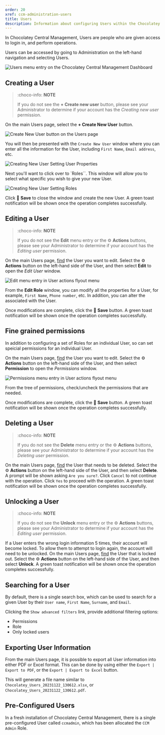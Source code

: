 ```yaml
---
order: 20
xref: ccm-administration-users
title: Users
description: Information about configuring Users within the Chocolatey Central Management Administration section
---
```


In Chocolatey Central Management, Users are people who are given access to login in, and perform operations.

Users can be accessed by going to Administration on the left-hand navigation and selecting Users.

![Users menu entry on the Chocolatey Central Management Dashboard](/images/ccm-playwright/dashboard/left-menu-nested-roles.png)

## Creating a User

> :choco-info: **NOTE**
>
> If you do not see the **+ Create new user** button, please see your Administrator to determine if your account has the _Creating new user_ permission.

On the main Users page, select the **+ Create New User** button.

![Create New User button on the Users page](/images/ccm-playwright/administration/users/button-create-new-user.png)

You will then be presented with the `Create New User` window where you can enter all the information for the User, including `First Name`, `Email address`, etc.

![Creating New User Setting User Properties](/images/ccm-playwright/administration/users/modal-new-user-tab-information.png)

Next you'll want to click over to `Roles``. This window will allow you to select what specific <Xref title="Roles" value="ccm-administration-roles" /> you wish to give your new User.

![Creating New User Setting Roles](/images/ccm-playwright/administration/users/modal-new-user-tab-roles.png)

Click :floppy_disk: **Save** to close the window and create the new User.
A green toast notification will be shown once the operation completes successfully.

## Editing a User

> :choco-info: **NOTE**
>
> If you do not see the **Edit** menu entry or the :gear: **Actions** buttons, please see your Administrator to determine if your account has the _Editing user_ permission.

On the main Users page, [find](#searching-for-a-user) the User you want to edit.
Select the :gear: **Actions** button on the left-hand side of the User, and then select **Edit** to open the _Edit User_ window.

![Edit menu entry in User actions flyout menu](/images/ccm-playwright/administration/users/table-row-button-action-dropdown-menu-edit.png)

From the **Edit Role** window, you can modify all the properties for a User, for example, `First Name`, `Phone number`, etc. In addition, you can alter the <Xref title="Roles" value="ccm-administration-roles" /> associated with the User.

Once modifications are complete, click the :floppy_disk: **Save** button.
A green toast notification will be shown once the operation completes successfully.

## Fine grained permissions

In addition to configuring a set of Roles for an individual User, so can set speicial permissions for an individual User.

On the main Users page, [find](#searching-for-a-user) the User you want to edit.
Select the :gear: **Actions** button on the left-hand side of the User, and then select **Permission** to open the _Permissions_ window.

![Permissions menu entry in User actions flyout menu](/images/ccm-playwright/administration/users/modal-permissions.png)

From the tree of permissions, check/uncheck the permissions that are needed.

Once modifications are complete, click the :floppy_disk: **Save** button.
A green toast notification will be shown once the operation completes successfully.

## Deleting a User

> :choco-info: **NOTE**
>
> If you do not see the **Delete** menu entry or the :gear: **Actions** buttons, please see your Administrator to determine if your account has the _Deleting user_ permission.

On the main Users page, [find](#searching-for-a-user) the User that needs to be deleted.
Select the :gear: **Actions** button on the left-hand side of the User, and then select **Delete**.
A prompt will be shown asking `Are you sure?`.
Click `Cancel` to not continue with the operation.
Click `Yes` to proceed with the operation.
A green toast notification will be shown once the operation completes successfully.

## Unlocking a User

> :choco-info: **NOTE**
>
> If you do not see the **Unlock** menu entry or the :gear: **Actions** buttons, please see your Administrator to determine if your account has the _Editing user_ permission.

If a User enters the wrong login information 5 times, their account will become locked.
To allow them to attempt to login again, the account will need to be unlocked.
On the main Users page, [find](#searching-for-a-user) the User that is locked out.
Select the :gear: **Actions** button on the left-hand side of the User, and then select **Unlock**.
A green toast notification will be shown once the operation completes successfully.

## Searching for a User

By default, there is a single search box, which can be used to search for a given User by their `User name`, `First Name`, `Surname`, and `Email`.

Clicking the `Show advanced filters` link, provide additional filtering options:

- Permissions
- Role
- Only locked users

## Exporting User Information

From the main Users page, it is possible to export all User information into either PDF or Excel format.
This can be done by using either the `Export | Export to PDF`, or the `Export | Export to Excel` button.

This will generate a file name similar to `Chocolatey_Users_20231122_130612.xlsx`, or `Chocolatey_Users_20231122_130612.pdf`.

## Pre-Configured Users

In a fresh installation of Chocolatey Central Management, there is a single pre-configured User called `ccmadmin`, which has been allocated the `CCM Admin` Role.